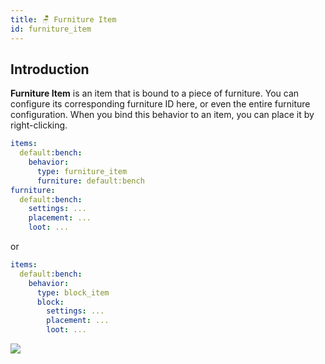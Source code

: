 ```yaml
---
title: 🪑 Furniture Item
id: furniture_item
---
```


## Introduction

**Furniture Item** is an item that is bound to a piece of furniture. You can configure its corresponding furniture ID here, or even the entire furniture configuration. When you bind this behavior to an item, you can place it by right-clicking.

```yaml
items:
  default:bench:
    behavior:
      type: furniture_item
      furniture: default:bench
furniture:
  default:bench:
    settings: ...
    placement: ...
    loot: ...
```

or

```yaml
items:
  default:bench:
    behavior:
      type: block_item
      block: 
        settings: ...
        placement: ...
        loot: ...
```

![](/img/furniture_item_1.png)